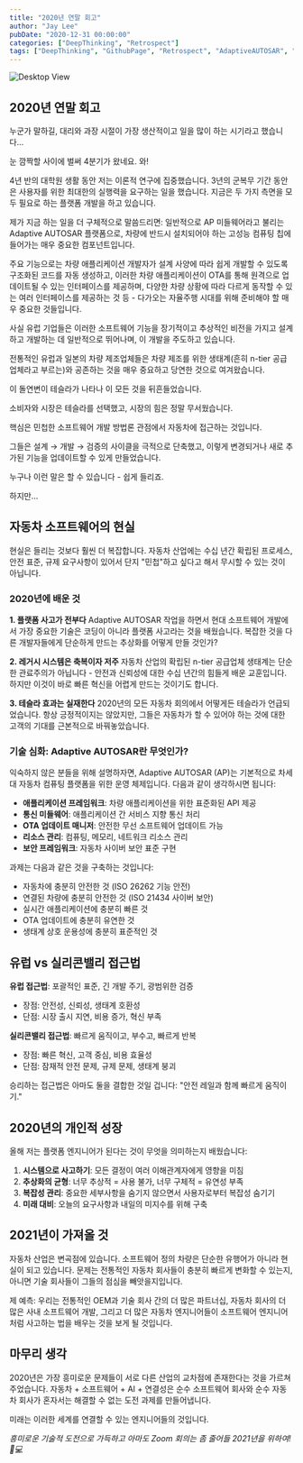 ```yaml
---
title: "2020년 연말 회고"
author: "Jay Lee"
pubDate: "2020-12-31 00:00:00"
categories: ["DeepThinking", "Retrospect"]
tags: ["DeepThinking", "GithubPage", "Retrospect", "AdaptiveAUTOSAR", "AUTOSAR", "ClassicAUTOSAR", "ECU", "CPU", "GPU", "OTA"]
---
```


![Desktop View](/assets/img/autron2.jpg)

## 2020년 연말 회고

누군가 말하길, 대리와 과장 시절이 가장 생산적이고 일을 많이 하는 시기라고 했습니다...

눈 깜짝할 사이에 벌써 4분기가 왔네요. 와!

4년 반의 대학원 생활 동안 저는 이론적 연구에 집중했습니다. 3년의 군복무 기간 동안은 사용자를 위한 최대한의 실행력을 요구하는 일을 했습니다. 지금은 두 가지 측면을 모두 필요로 하는 플랫폼 개발을 하고 있습니다.

제가 지금 하는 일을 더 구체적으로 말씀드리면: 일반적으로 AP 미들웨어라고 불리는 Adaptive AUTOSAR 플랫폼으로, 차량에 반드시 설치되어야 하는 고성능 컴퓨팅 칩에 들어가는 매우 중요한 컴포넌트입니다.

주요 기능으로는 차량 애플리케이션 개발자가 설계 사양에 따라 쉽게 개발할 수 있도록 구조화된 코드를 자동 생성하고, 이러한 차량 애플리케이션이 OTA를 통해 원격으로 업데이트될 수 있는 인터페이스를 제공하며, 다양한 차량 상황에 따라 다르게 동작할 수 있는 여러 인터페이스를 제공하는 것 등 - 다가오는 자율주행 시대를 위해 준비해야 할 매우 중요한 것들입니다.

사실 유럽 기업들은 이러한 소프트웨어 기능을 장기적이고 추상적인 비전을 가지고 설계하고 개발하는 데 일반적으로 뛰어나며, 이 개발을 주도하고 있습니다.

전통적인 유럽과 일본의 차량 제조업체들은 차량 제조를 위한 생태계(흔히 n-tier 공급업체라고 부르는)와 공존하는 것을 매우 중요하고 당연한 것으로 여겨왔습니다.

이 돌연변이 테슬라가 나타나 이 모든 것을 뒤흔들었습니다.

소비자와 시장은 테슬라를 선택했고, 시장의 힘은 정말 무서웠습니다.

핵심은 민첩한 소프트웨어 개발 방법론 관점에서 자동차에 접근하는 것입니다.

그들은 설계 → 개발 → 검증의 사이클을 극적으로 단축했고, 이렇게 변경되거나 새로 추가된 기능을 업데이트할 수 있게 만들었습니다.

누구나 이런 말은 할 수 있습니다 - 쉽게 들리죠.

하지만...

## 자동차 소프트웨어의 현실

현실은 들리는 것보다 훨씬 더 복잡합니다. 자동차 산업에는 수십 년간 확립된 프로세스, 안전 표준, 규제 요구사항이 있어서 단지 "민첩"하고 싶다고 해서 무시할 수 있는 것이 아닙니다.

### 2020년에 배운 것

**1. 플랫폼 사고가 전부다**
Adaptive AUTOSAR 작업을 하면서 현대 소프트웨어 개발에서 가장 중요한 기술은 코딩이 아니라 플랫폼 사고라는 것을 배웠습니다. 복잡한 것을 다른 개발자들에게 단순하게 만드는 추상화를 어떻게 만들 것인가?

**2. 레거시 시스템은 축복이자 저주**
자동차 산업의 확립된 n-tier 공급업체 생태계는 단순한 관료주의가 아닙니다 - 안전과 신뢰성에 대한 수십 년간의 힘들게 배운 교훈입니다. 하지만 이것이 바로 빠른 혁신을 어렵게 만드는 것이기도 합니다.

**3. 테슬라 효과는 실재한다**
2020년의 모든 자동차 회의에서 어떻게든 테슬라가 언급되었습니다. 항상 긍정적이지는 않았지만, 그들은 자동차가 할 수 있어야 하는 것에 대한 고객의 기대를 근본적으로 바꿔놓았습니다.

### 기술 심화: Adaptive AUTOSAR란 무엇인가?

익숙하지 않은 분들을 위해 설명하자면, Adaptive AUTOSAR (AP)는 기본적으로 차세대 자동차 컴퓨팅 플랫폼을 위한 운영 체제입니다. 다음과 같이 생각하시면 됩니다:

- **애플리케이션 프레임워크**: 차량 애플리케이션을 위한 표준화된 API 제공
- **통신 미들웨어**: 애플리케이션 간 서비스 지향 통신 처리  
- **OTA 업데이트 매니저**: 안전한 무선 소프트웨어 업데이트 가능
- **리소스 관리**: 컴퓨팅, 메모리, 네트워크 리소스 관리
- **보안 프레임워크**: 자동차 사이버 보안 표준 구현

과제는 다음과 같은 것을 구축하는 것입니다:
- 자동차에 충분히 안전한 것 (ISO 26262 기능 안전)
- 연결된 차량에 충분히 안전한 것 (ISO 21434 사이버 보안)
- 실시간 애플리케이션에 충분히 빠른 것
- OTA 업데이트에 충분히 유연한 것
- 생태계 상호 운용성에 충분히 표준적인 것

## 유럽 vs 실리콘밸리 접근법

**유럽 접근법**: 포괄적인 표준, 긴 개발 주기, 광범위한 검증
- 장점: 안전성, 신뢰성, 생태계 호환성
- 단점: 시장 출시 지연, 비용 증가, 혁신 부족

**실리콘밸리 접근법**: 빠르게 움직이고, 부수고, 빠르게 반복
- 장점: 빠른 혁신, 고객 중심, 비용 효율성  
- 단점: 잠재적 안전 문제, 규제 문제, 생태계 붕괴

승리하는 접근법은 아마도 둘을 결합한 것일 겁니다: "안전 레일과 함께 빠르게 움직이기."

## 2020년의 개인적 성장

올해 저는 플랫폼 엔지니어가 된다는 것이 무엇을 의미하는지 배웠습니다:

1. **시스템으로 사고하기**: 모든 결정이 여러 이해관계자에게 영향을 미침
2. **추상화의 균형**: 너무 추상적 = 사용 불가, 너무 구체적 = 유연성 부족
3. **복잡성 관리**: 중요한 세부사항을 숨기지 않으면서 사용자로부터 복잡성 숨기기
4. **미래 대비**: 오늘의 요구사항과 내일의 미지수를 위해 구축

## 2021년이 가져올 것

자동차 산업은 변곡점에 있습니다. 소프트웨어 정의 차량은 단순한 유행어가 아니라 현실이 되고 있습니다. 문제는 전통적인 자동차 회사들이 충분히 빠르게 변화할 수 있는지, 아니면 기술 회사들이 그들의 점심을 빼앗을지입니다.

제 예측: 우리는 전통적인 OEM과 기술 회사 간의 더 많은 파트너십, 자동차 회사의 더 많은 사내 소프트웨어 개발, 그리고 더 많은 자동차 엔지니어들이 소프트웨어 엔지니어처럼 사고하는 법을 배우는 것을 보게 될 것입니다.

## 마무리 생각

2020년은 가장 흥미로운 문제들이 서로 다른 산업의 교차점에 존재한다는 것을 가르쳐주었습니다. 자동차 + 소프트웨어 + AI + 연결성은 순수 소프트웨어 회사와 순수 자동차 회사가 혼자서는 해결할 수 없는 도전 과제를 만들어냅니다.

미래는 이러한 세계를 연결할 수 있는 엔지니어들의 것입니다.

*흥미로운 기술적 도전으로 가득하고 아마도 Zoom 회의는 좀 줄어들 2021년을 위하여! 🚗💻*